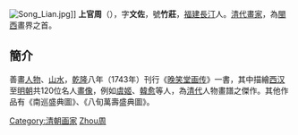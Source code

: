 [[Image:Song_Lian.jpg|thumb]]]]
'''上官周'''（{{bd|1665年||？||catIdx=Shangguan上官周}}），字'''文佐'''，號'''竹莊'''，[[福建|福建]][[長汀|長汀]]人。[[清代|清代]][[畫家|畫家]]，為[[閩西|閩西]]畫界之首。
==簡介==
善畫[[人物|人物]]、[[山水|山水]]，[[乾隆|乾隆]]八年（1743年）刊行《[[晚笑堂画传|晚笑堂画传]]》一書，其中描繪[[西汉|西汉]]至[[明朝|明朝]]共120位名人[[畫像|畫像]]，例如[[虞姬|虞姬]]、[[韓愈|韓愈]]等人，為[[清朝|清代]]人物畫譜之傑作。其他作品有《南巡盛典圖》、《八旬萬壽盛典圖》。

{{China-artist-stub}}
{{Painter-stub}}
{{清朝人物小作品}}

{{DEFAULTSORT:Shangguan上官周}}
[[Category:清朝画家|Category:清朝画家]]
[[Category:上官姓|Zhou周]]